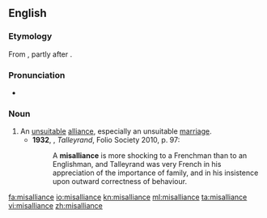 ==English==
===Etymology===
From {{prefix|mis|alliance}}, partly after {{etyl|fr|en}} {{term|mésalliance}}.

===Pronunciation===
*{{a|UK}} {{IPA|/ˌmɪsəˈlʌɪəns/}}

===Noun===
{{en-noun}}

# An [[unsuitable]] [[alliance]], especially an unsuitable [[marriage]]. {{defdate|from 18th c.}}
#*'''1932''', {{w|Duff Cooper}}, ''Talleyrand'', Folio Society 2010, p. 97:
#*:A '''misalliance''' is more shocking to a Frenchman than to an Englishman, and Talleyrand was very French in his appreciation of the importance of family, and in his insistence upon outward correctness of behaviour.

[[fa:misalliance]]
[[io:misalliance]]
[[kn:misalliance]]
[[ml:misalliance]]
[[ta:misalliance]]
[[vi:misalliance]]
[[zh:misalliance]]